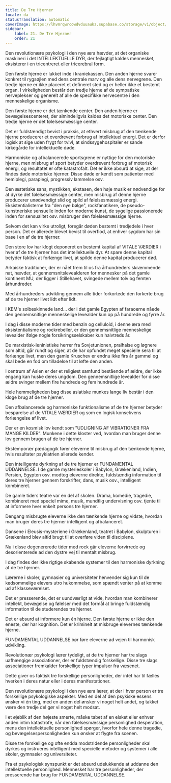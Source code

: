 ```yaml
---
title: De Tre Hjerner
locale: da
statusTranslation: automatic
coverImage: https://lhvmrqwrcowdvduuaukz.supabase.co/storage/v1/object/public/strapi-uploads/small_cover-educacion-fundamental.webp-2d51a7828a2b1309555be27f7e2a61a0.webp
sidebar:
    label: 21. De Tre Hjerner
    order: 21
---
```

Den revolutionære psykologi i den nye æra hævder, at det organiske maskineri i det INTELLEKTUELLE DYR, der fejlagtigt kaldes mennesket, eksisterer i en tricentreret eller tricerebral form.

Den første hjerne er lukket inde i kraniekassen. Den anden hjerne svarer konkret til rygsøjlen med dens centrale marv og alle dens nervegrene. Den tredje hjerne er ikke placeret et defineret sted og er heller ikke et bestemt organ. I virkeligheden består den tredje hjerne af de sympatiske nerveplekser og generelt af alle de specifikke nervecentre i den menneskelige organisme.

Den første hjerne er det tænkende center. Den anden hjerne er bevægelsescenteret, der almindeligvis kaldes det motoriske center. Den tredje hjerne er det følelsesmæssige center.

Det er fuldstændigt bevist i praksis, at ethvert misbrug af den tænkende hjerne producerer et overdrevent forbrug af intellektuel energi. Det er derfor logisk at sige uden frygt for tvivl, at sindssygehospitaler er sande kirkegårde for intellektuelle døde.

Harmoniske og afbalancerede sportsgrene er nyttige for den motoriske hjerne, men misbrug af sport betyder overdrevent forbrug af motorisk energi, og resultatet er ofte katastrofalt. Det er ikke absurd at sige, at der findes døde motoriske hjerner. Disse døde er kendt som patienter med hemiplegi, paraplegi, progressiv lammelse osv.

Den æstetiske sans, mystikken, ekstasen, den høje musik er nødvendige for at dyrke det følelsesmæssige center, men misbrug af denne hjerne producerer unødvendigt slid og spild af følelsesmæssig energi. Eksistentialisterne fra "den nye bølge", rockfanatikere, de pseudo-kunstneriske sensuelle inden for moderne kunst, de sygelige passionerede inden for sensualitet osv. misbruger den følelsesmæssige hjerne.

Selvom det kan virke utroligt, foregår døden bestemt i tredjedele i hver person. Det er allerede blevet bevist til overflod, at enhver sygdom har sin base i en af de tre hjerner.

Den store lov har klogt deponeret en bestemt kapital af VITALE VÆRDIER i hver af de tre hjerner hos det intellektuelle dyr. At spare denne kapital betyder faktisk at forlænge livet, at spilde denne kapital producerer død.

Arkaiske traditioner, der er nået frem til os fra århundreders skræmmende nat, hævder, at gennemsnitslevealderen for mennesker på det gamle kontinent MU, der ligger i Stillehavet, svingede mellem tolv og femten århundreder.

Med århundreders udvikling gennem alle tider forkortede den forkerte brug af de tre hjerner livet lidt efter lidt.

I KEM's solbeskinnede land... der i det gamle Egypten af faraoerne nåede den gennemsnitlige menneskelige levealder kun op på hundrede og fyrre år.

I dag i disse moderne tider med benzin og celluloid, i denne æra med eksistentialisme og rockrebeller, er den gennemsnitlige menneskelige levealder ifølge nogle forsikringsselskaber kun halvtreds år.

De marxistisk-leninistiske herrer fra Sovjetunionen, pralhalse og løgnere som altid, går rundt og siger, at de har opfundet meget specielle sera til at forlænge livet, men den gamle Kruschev er endnu ikke firs år gammel og skal bede en fod om tilladelse til at løfte den anden.

I centrum af Asien er der et religiøst samfund bestående af ældre, der ikke engang kan huske deres ungdom. Den gennemsnitlige levealder for disse ældre svinger mellem fire hundrede og fem hundrede år.

Hele hemmeligheden bag disse asiatiske munkes lange liv består i den kloge brug af de tre hjerner.

Den afbalancerede og harmoniske funktionalisme af de tre hjerner betyder besparelse af de VITALE VÆRDIER og som en logisk konsekvens forlængelse af livet.

Der er en kosmisk lov kendt som "UDLIGNING AF VIBRATIONER FRA MANGE KILDER". Munkene i dette kloster ved, hvordan man bruger denne lov gennem brugen af de tre hjerner.

Ekstemporær pædagogik fører eleverne til misbrug af den tænkende hjerne, hvis resultater psykiatrien allerede kender.

Den intelligente dyrkning af de tre hjerner er FUNDAMENTAL UDDANNELSE. I de gamle mysterieskoler i Babylon, Grækenland, Indien, Persien, Egypten osv. modtog eleverne direkte, fuldstændig information til deres tre hjerner gennem forskrifter, dans, musik osv., intelligent kombineret.

De gamle tiders teatre var en del af skolen. Drama, komedie, tragedie, kombineret med speciel mime, musik, mundtlig undervisning osv. tjente til at informere hver enkelt persons tre hjerner.

Dengang misbrugte eleverne ikke den tænkende hjerne og vidste, hvordan man bruger deres tre hjerner intelligent og afbalanceret.

Dansene i Eleusis-mysteriene i Grækenland, teatret i Babylon, skulpturen i Grækenland blev altid brugt til at overføre viden til disciplene.

Nu i disse degenererede tider med rock går eleverne forvirrede og desorienterede ad den dystre vej til mentalt misbrug.

I dag findes der ikke rigtige skabende systemer til den harmoniske dyrkning af de tre hjerner.

Lærerne i skoler, gymnasier og universiteter henvender sig kun til de kedsommelige elevers utro hukommelse, som spændt venter på at komme ud af klasseværelset.

Det er presserende, det er uundværligt at vide, hvordan man kombinerer intellekt, bevægelse og følelser med det formål at bringe fuldstændig information til de studerendes tre hjerner.

Det er absurd at informere kun én hjerne. Den første hjerne er ikke den eneste, der har kognition. Det er kriminelt at misbruge elevernes tænkende hjerne.

FUNDAMENTAL UDDANNELSE bør føre eleverne ad vejen til harmonisk udvikling.

Revolutionær psykologi lærer tydeligt, at de tre hjerner har tre slags uafhængige associationer, der er fuldstændig forskellige. Disse tre slags associationer fremkalder forskellige typer impulser fra væsenet.

Dette giver os faktisk tre forskellige personligheder, der intet har til fælles hverken i deres natur eller i deres manifestationer.

Den revolutionære psykologi i den nye æra lærer, at der i hver person er tre forskellige psykologiske aspekter. Med en del af den psykiske essens ønsker vi én ting, med en anden del ønsker vi noget helt andet, og takket være den tredje del gør vi noget helt modsat.

I et øjeblik af den højeste smerte, måske tabet af en elsket eller enhver anden intim katastrofe, når den følelsesmæssige personlighed desperation, mens den intellektuelle personlighed spørger, hvorfor hele denne tragedie, og bevægelsespersonligheden kun ønsker at flygte fra scenen.

Disse tre forskellige og ofte endda modstridende personligheder skal dyrkes og instrueres intelligent med specielle metoder og systemer i alle skoler, gymnasier og universiteter.

Fra et psykologisk synspunkt er det absurd udelukkende at uddanne den intellektuelle personlighed. Mennesket har tre personligheder, der presserende har brug for FUNDAMENTAL UDDANNELSE.

